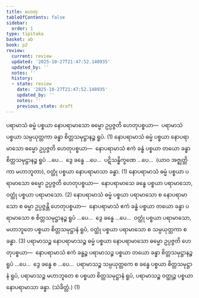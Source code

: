 ```yaml
---
title: ဟေတု
tableOfContents: false
sidebar:
  order: 1
type: tipitaka
basket: ab
book: p2
review:
  current: review
  updated: '2025-10-27T21:47:52.148935'
  updated_by: ''
  notes: ''
  history:
  - state: review
    date: '2025-10-27T21:47:52.148935'
    updated_by: ''
    notes: ''
    previous_state: draft
---
```



<ReviewStatus review={frontmatter.review} showDetails={true} />

<HypothesisAnnotation frontmatter={frontmatter} />

<DynamicBreadcrumb />

<Division number="10" book="p2" e="ch" v="38" p="255">

<Paragraph number="2144" book="p2">
ပရာမာသံ ဓမ္မံ ပစ္စယာ နောပရာမာသော ဓမ္မော ဥပ္ပဇ္ဇတိ ဟေတုပစ္စယာ—  ပရာမာသံ ပစ္စယာ သမ္ပယုတ္တကာ ခန္ဓာ စိတ္တသမုဋ္ဌာနဉ္စ ရူပံ. (1)
</Paragraph>

<Paragraph number="2145" book="p2">
နောပရာမာသံ ဓမ္မံ ပစ္စယာ နောပရာမာသော ဓမ္မော ဥပ္ပဇ္ဇတိ ဟေတုပစ္စယာ—  နောပရာမာသံ ဧကံ ခန္ဓံ ပစ္စယာ တယော ခန္ဓာ စိတ္တသမုဋ္ဌာနဉ္စ ရူပံ …ပေ…  ဒွေ ခန္ဓေ …ပေ…  ပဋိသန္ဓိက္ခဏေ …ပေ…  (ယာဝ အဇ္ဈတ္တိကာ မဟာဘူတာ), ဝတ္ထုံ ပစ္စယာ နောပရာမာသာ ခန္ဓာ. (1)
</Paragraph>

<Paragraph number="2146" book="p2">
နောပရာမာသံ ဓမ္မံ ပစ္စယာ ပရာမာသော ဓမ္မော ဥပ္ပဇ္ဇတိ ဟေတုပစ္စယာ—  နောပရာမာသေ ခန္ဓေ ပစ္စယာ ပရာမာသော, ဝတ္ထုံ ပစ္စယာ ပရာမာသော. (2)
</Paragraph>

<Paragraph number="2147" book="p2">
နောပရာမာသံ ဓမ္မံ ပစ္စယာ ပရာမာသော စ နောပရာမာသော စ ဓမ္မာ ဥပ္ပဇ္ဇန္တိ ဟေတုပစ္စယာ—  နောပရာမာသံ ဧကံ ခန္ဓံ ပစ္စယာ တယော ခန္ဓာ ပရာမာသော စ စိတ္တသမုဋ္ဌာနဉ္စ ရူပံ …ပေ…  ဒွေ ခန္ဓေ …ပေ…  ဝတ္ထုံ ပစ္စယာ ပရာမာသော, မဟာဘူတေ ပစ္စယာ စိတ္တသမုဋ္ဌာနံ ရူပံ, ဝတ္ထုံ ပစ္စယာ ပရာမာသော စ သမ္ပယုတ္တကာ စ ခန္ဓာ. (3)
</Paragraph>

</Division>
<Division number="11" book="p2" e="ch" v="38" p="256">

<Paragraph number="2148" book="p2">
ပရာမာသဉ္စ နောပရာမာသဉ္စ ဓမ္မံ ပစ္စယာ နောပရာမာသော ဓမ္မော ဥပ္ပဇ္ဇတိ ဟေတုပစ္စယာ—  နောပရာမာသံ ဧကံ ခန္ဓဉ္စ ပရာမာသဉ္စ ပစ္စယာ တယော ခန္ဓာ စိတ္တသမုဋ္ဌာနဉ္စ ရူပံ …ပေ…  ဒွေ ခန္ဓေ စ …ပေ…  ပရာမာသဉ္စ သမ္ပယုတ္တကေ စ ခန္ဓေ ပစ္စယာ စိတ္တသမုဋ္ဌာနံ ရူပံ, ပရာမာသဉ္စ မဟာဘူတေ စ ပစ္စယာ စိတ္တသမုဋ္ဌာနံ ရူပံ, ပရာမာသဉ္စ ဝတ္ထုဉ္စ ပစ္စယာ နောပရာမာသာ ခန္ဓာ. (သံခိတ္တံ.) (1)
</Paragraph>
</Division>